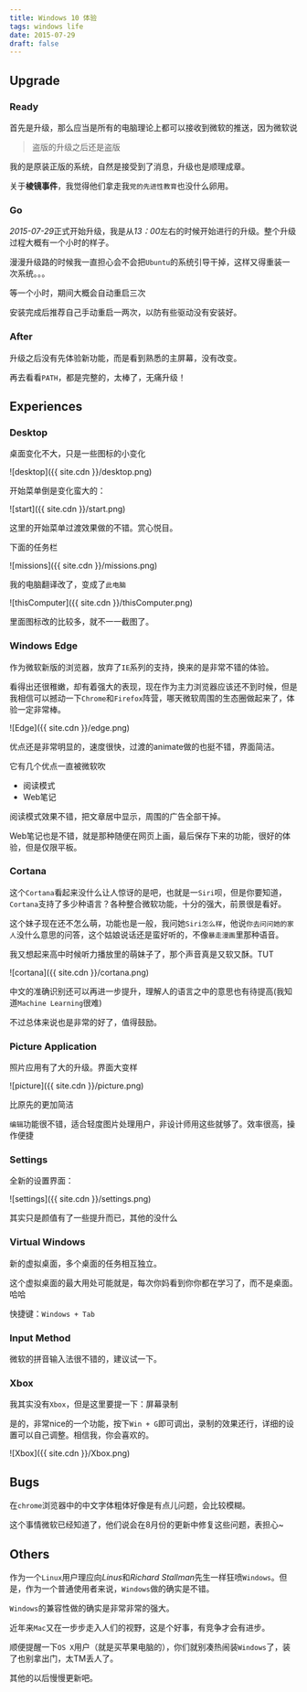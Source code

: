 ```yaml
---
title: Windows 10 体验
tags: windows life
date: 2015-07-29
draft: false
---
```


## Upgrade

### Ready
首先是升级，那么应当是所有的电脑理论上都可以接收到微软的推送，因为微软说

> 盗版的升级之后还是盗版

我的是原装正版的系统，自然是接受到了消息，升级也是顺理成章。

关于**棱镜事件**，我觉得他们拿走我`党的先进性教育`也没什么卵用。

### Go

*2015-07-29*正式开始升级，我是从*13：00*左右的时候开始进行的升级。整个升级过程大概有一个小时的样子。

漫漫升级路的时候我一直担心会不会把`Ubuntu`的系统引导干掉，这样又得重装一次系统。。。

等一个小时，期间大概会自动重启三次

安装完成后推荐自己手动重启一两次，以防有些驱动没有安装好。

### After

升级之后没有先体验新功能，而是看到熟悉的主屏幕，没有改变。

再去看看`PATH`，都是完整的，太棒了，无痛升级！

## Experiences

### Desktop

桌面变化不大，只是一些图标的小变化

![desktop]({{ site.cdn }}/desktop.png)

开始菜单倒是变化蛮大的：

![start]({{ site.cdn }}/start.png)

这里的开始菜单过渡效果做的不错。赏心悦目。

下面的任务栏

![missions]({{ site.cdn }}/missions.png)

我的电脑翻译改了，变成了`此电脑`

![thisComputer]({{ site.cdn }}/thisComputer.png)

里面图标改的比较多，就不一一截图了。

### Windows Edge

作为微软新版的浏览器，放弃了`IE`系列的支持，换来的是非常不错的体验。

看得出还很稚嫩，却有着强大的表现，现在作为主力浏览器应该还不到时候，但是我相信可以撼动一下`Chrome`和`Firefox`阵营，哪天微软周围的生态圈做起来了，体验一定非常棒。

![Edge]({{ site.cdn }}/edge.png)

优点还是非常明显的，速度很快，过渡的animate做的也挺不错，界面简洁。

它有几个优点一直被微软吹

* 阅读模式
* Web笔记

阅读模式效果不错，把文章居中显示，周围的广告全部干掉。

Web笔记也是不错，就是那种随便在网页上画，最后保存下来的功能，很好的体验，但是仅限平板。

### Cortana

这个`Cortana`看起来没什么让人惊讶的是吧，也就是一`Siri`呗，但是你要知道，`Cortana`支持了多少种语言？各种整合微软功能，十分的强大，前景很是看好。

这个妹子现在还不怎么萌，功能也是一般，我问她`Siri怎么样`，他说`你去问问她的家人`没什么意思的问答，这个姑娘说话还是蛮好听的，不像`暴走漫画`里那种语音。

我又想起来高中时候听力播放里的萌妹子了，那个声音真是又软又酥。TUT

![cortana]({{ site.cdn }}/cortana.png)

中文的准确识别还可以再进一步提升，理解人的语言之中的意思也有待提高(我知道`Machine Learning`很难)

不过总体来说也是非常的好了，值得鼓励。

### Picture Application

照片应用有了大的升级。界面大变样

![picture]({{ site.cdn }}/picture.png)

比原先的更加简洁

`编辑`功能很不错，适合轻度图片处理用户，非设计师用这些就够了。效率很高，操作便捷

### Settings

全新的设置界面：

![settings]({{ site.cdn }}/settings.png)

其实只是颜值有了一些提升而已，其他的没什么

### Virtual Windows

新的虚拟桌面，多个桌面的任务相互独立。

这个虚拟桌面的最大用处可能就是，每次你妈看到你你都在学习了，而不是桌面。哈哈

快捷键：`Windows + Tab`

### Input Method

微软的拼音输入法很不错的，建议试一下。

### Xbox

我其实没有`Xbox`，但是这里要提一下：屏幕录制

是的，非常nice的一个功能，按下`Win + G`即可调出，录制的效果还行，详细的设置可以自己调整。相信我，你会喜欢的。

![Xbox]({{ site.cdn }}/Xbox.png)

## Bugs

在`chrome`浏览器中的中文字体粗体好像是有点儿问题，会比较模糊。

这个事情微软已经知道了，他们说会在8月份的更新中修复这些问题，表担心~

## Others

作为一个`Linux`用户理应向*Linus*和*Richard Stallman*先生一样狂喷`Windows`。但是，作为一个普通使用者来说，`Windows`做的确实是不错。

`Windows`的兼容性做的确实是非常非常的强大。

近年来`Mac`又在一步步走入人们的视野，这是个好事，有竞争才会有进步。

顺便提醒一下`OS X`用户（就是买苹果电脑的），你们就别凑热闹装`Windows`了，装了也别拿出门，太TM丢人了。

其他的以后慢慢更新吧。
